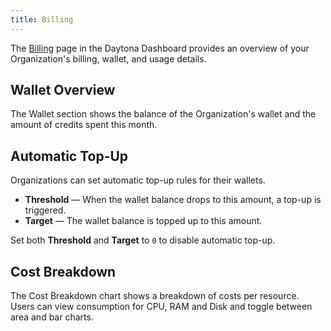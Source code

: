 ```yaml
---
title: Billing
---
```


The [Billing](https://app.daytona.io/dashboard/billing) page in the Daytona Dashboard provides an overview of your Organization's billing, wallet, and usage details.

## Wallet Overview

The Wallet section shows the balance of the Organization's wallet and the amount of credits spent this month.

## Automatic Top-Up

Organizations can set automatic top-up rules for their wallets.

- **Threshold** — When the wallet balance drops to this amount, a top-up is triggered.  
- **Target** — The wallet balance is topped up to this amount.

Set both **Threshold** and **Target** to `0` to disable automatic top-up.

## Cost Breakdown

The Cost Breakdown chart shows a breakdown of costs per resource. Users can view consumption for CPU, RAM and Disk and toggle between area and bar charts.
